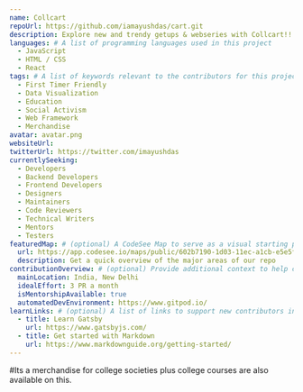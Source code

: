```yaml
---
name: Collcart
repoUrl: https://github.com/iamayushdas/cart.git
description: Explore new and trendy getups & webseries with Collcart!!
languages: # A list of programming languages used in this project
  - JavaScript
  - HTML / CSS
  - React
tags: # A list of keywords relevant to the contributors for this project
  - First Timer Friendly
  - Data Visualization
  - Education
  - Social Activism
  - Web Framework
  - Merchandise
avatar: avatar.png
websiteUrl:
twitterUrl: https://twitter.com/imayushdas
currentlySeeking:
  - Developers
  - Backend Developers
  - Frontend Developers
  - Designers
  - Maintainers
  - Code Reviewers
  - Technical Writers
  - Mentors
  - Testers
featuredMap: # (optional) A CodeSee Map to serve as a visual starting point for contributors
  url: https://app.codesee.io/maps/public/602b7190-1d03-11ec-a1cb-e5e5ff9435fd
  description: Get a quick overview of the major areas of our repo
contributionOverview: # (optional) Provide additional context to help contributors match well with your project
  mainLocation: India, New Delhi
  idealEffort: 3 PR a month
  isMentorshipAvailable: true
  automatedDevEnvironment: https://www.gitpod.io/
learnLinks: # (optional) A list of links to support new contributors in learning about your project and tech stack and culture / community
  - title: Learn Gatsby
    url: https://www.gatsbyjs.com/
  - title: Get started with Markdown
    url: https://www.markdownguide.org/getting-started/
---
```


<!-- Divide your content into sections using our handy shortcodes. Each section is optional -->

<Overview>

#Its a merchandise for college societies plus college courses are also available on this.

</Overview>